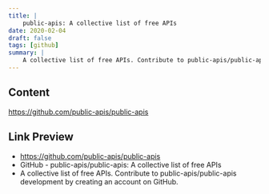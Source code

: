 ```yaml
---
title: |
    public-apis: A collective list of free APIs
date: 2020-02-04
draft: false
tags: [github]
summary: |
    A collective list of free APIs. Contribute to public-apis/public-apis development by creating an account on GitHub.
---
```


## Content

https://github.com/public-apis/public-apis

## Link Preview

- https://github.com/public-apis/public-apis
- GitHub - public-apis/public-apis: A collective list of free APIs
- A collective list of free APIs. Contribute to public-apis/public-apis development by creating an account on GitHub.
